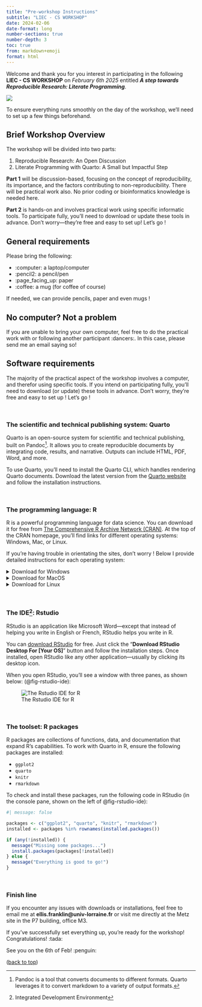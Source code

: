 ```yaml
---
title: "Pre-workshop Instructions"
subtitle: "LIEC - CS WORKSHOP"
date: 2024-02-06
date-format: long
number-sections: true
number-depth: 3
toc: true
from: markdown+emoji
format: html
---
```


<a id="page-top"></a>

::: {.grid}

::: {.g-col-10}

Welcome and thank you for you interest in participating in the following **LIEC - CS WORKSHOP** on *February 6th 2025* entitled ***A step towards Reproducible Research: Literate Programming***.

:::

::: {.g-col-2}

![](images/liec-logo.png){fig-alt="LIEC logo" fig-align="right"}

:::

:::

To ensure everything runs smoothly on the day of the workshop, we’ll need to set up a few things beforehand.


## Brief Workshop Overview

The workshop will be divided into two parts:

1.  Reproducible Research: An Open Discussion
2.  Literate Programming with Quarto: A Small but Impactful Step

**Part 1** will be discussion-based, focusing on the concept of reproducibility, its importance, and the factors contributing to non-reproducibility. There will be practical work also. No prior coding or bioinformatics knowledge is needed here.

**Part 2** is hands-on and involves practical work using specific informatic tools. To participate fully, you’ll need to download or update these tools in advance. Don’t worry—they’re free and easy to set up! Let's go !


## General requirements

Please bring the following:

- :computer: a laptop/computer 
- :pencil2: a pencil/pen
- :page_facing_up: paper 
- :coffee: a mug (for coffee of course)

If needed, we can provide pencils, paper and even mugs !

::: {.callout-note appearance="default"}

## No computer? Not a problem

If you are unable to bring your own computer, feel free to do the practical work with or following another participant :dancers:. In this case, please send me an email saying so!

:::


## Software requirements

The majority of the practical aspect of the workshop involves a computer, and therefor using specific tools. If you intend on participating fully, you'll need to download (or update) these tools in advance. Don't worry, they're free and easy to set up ! Let's go !

<br>

### The scientific and technical publishing system: Quarto

Quarto is an open-source system for scientific and technical publishing, built on Pandoc[^2]. It allows you to create reproducible documents by integrating code, results, and narrative. Outputs can include HTML, PDF, Word, and more.

[^2]: Pandoc is a tool that converts documents to different formats. Quarto leverages it to convert markdown to a variety of output formats.

To use Quarto, you’ll need to install the Quarto CLI, which handles rendering Quarto documents. Download the latest version from the  [Quarto website](https://quarto.org/docs/download/index.html) and follow the installation instructions.

<br>

### The programming language: R

R is a powerful programming language for data science. You can download it for free from [The Comprehensive R Archive Network (CRAN)](http://cran.r-project.org/). At the top of the CRAN homepage, you’ll find links for different operating systems: Windows, Mac, or Linux.

If you're having trouble in orientating the sites, don't worry ! Below I provide detailed instructions for each operating system:

<details>
  <summary>Download for Windows</summary>
  
To install R on Windows, click the “**Download R for Windows**” link. Then click the “**base**” link. Next, click the first link at the top of the new page. This link should say something like “**Download R-4.4.2 for Windows**”, except the 4.4.2 will be replaced by the most current version of R. The link downloads an installer program, which installs the most up-to-date version of R for Windows. Run this program and step through the installation wizard that appears. The wizard will install R into your program files folders and place a shortcut in your Start menu. Note that you’ll need to have all of the appropriate administration privileges to install new software on your machine.

</details>

<details>
  <summary>Download for MacOS</summary>
  
To install R on a Mac, click the “**Download R for Mac**” link. Next, click on the R-4.4.2 package link (or the package link for the most current release of R). An installer will download to guide you through the installation process, which is very easy. The installer lets you customize your installation, but the defaults will be suitable for most users. I’ve never found a reason to change them. If your computer requires a password before installing new progams, you’ll need it here.

</details>

<details>
  <summary>Download for Linux</summary>
  
R comes preinstalled on many Linux systems, but you’ll want the newest version of R if yours is out of date. The CRAN website provides files to build R from source on Debian, Redhat, SUSE, and Ubuntu systems under the link “**Download R for Linux**.” Click the link and then follow the directory trail to the version of Linux you wish to install on. The exact installation procedure will vary depending on the Linux system you use. CRAN guides the process by grouping each set of source files with documentation or README files that explain how to install on your system.

</details>

<br>

### The IDE[^1]: Rstudio

[^1]: Integrated Development Environment

RStudio is an application like Microsoft Word—except that instead of helping you write in English or French, RStudio helps you write in R.

You can [download RStudio](https://posit.co/download/rstudio-desktop/) for free. Just click the “**Download RStudio Desktop For [Your OS]**” button and follow the  installation steps. Once installed, open RStudio like any other application—usually by clicking its desktop icon.

When you open RStudio, you’ll see a window with three panes, as shown below: (@fig-rstudio-ide):

![The Rstudio IDE for R](images/rstudio-ide-begin.png){#fig-rstudio-ide}

<br>

### The toolset: R packages

R packages are collections of functions, data, and documentation that expand R's capabilities. To work with Quarto in R, ensure the following packages are installed:

-   `ggplot2`
-   `quarto`
-   `knitr`
-   `rmarkdown`

To check and install these packages, run the following code in RStudio (in the console pane, shown on the left of @fig-rstudio-ide):

```r
#| message: false

packages <- c("ggplot2", "quarto", "knitr", "rmarkdown")
installed <- packages %in% rownames(installed.packages())

if (any(!installed)) {
  message("Missing some packages...")
  install.packages(packages[!installed])
} else {
  message("Everything is good to go!")
}

```

<br>

### Finish line

If you encounter any issues with downloads or installations, feel free to email me at **ellis.franklin@univ-lorraine.fr** or visit me directly at the Metz site in the P7 building, office M3.

If you've successfully set everything up, you're ready for the workshop! Congratulations! :tada: 

See you on the 6th of Feb! :penguin: 


<p align="right">

(<a href="#page-top">back to top</a>)

</p>
